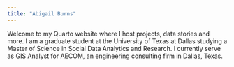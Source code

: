 ---
title: "Abigail Burns"
---

Welcome to my Quarto website where I host projects, data stories and more. I am a graduate student at the University of Texas at Dallas studying a Master of Science in Social Data Analytics and Research. I currently serve as GIS Analyst for AECOM, an engineering consulting firm in Dallas, Texas.
